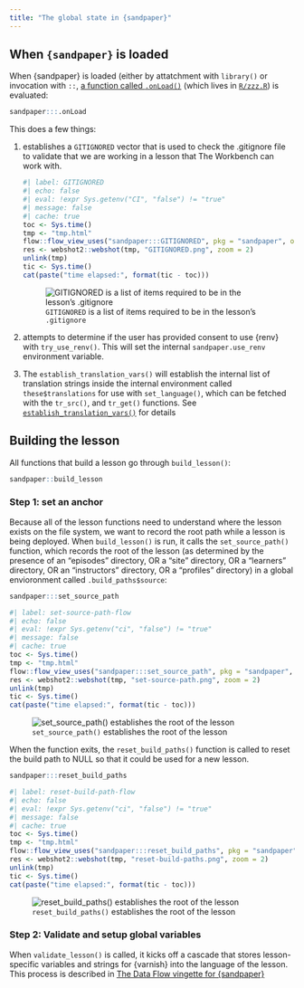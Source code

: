```yaml
---
title: "The global state in {sandpaper}"
---
```


## When `{sandpaper}` is loaded

When {sandpaper} is loaded (either by attatchment with `library()` or invocation
with `::`, [a function called
`.onLoad()`](https://r-pkgs.org/dependencies-mindset-background.html#sec-dependencies-attach-vs-load)
(which lives in
[`R/zzz.R`](https://github.com/carpentries/sandpaper/blob/HEAD/R/zzz.R)) is
evaluated:

```r
sandpaper:::.onLoad
```

This does a few things:

1. establishes a `GITIGNORED` vector that is used to check the .gitignore file
   to validate that we are working in a lesson that The Workbench can work with.

   ```r
   #| label: GITIGNORED
   #| echo: false
   #| eval: !expr Sys.getenv("CI", "false") != "true"
   #| message: false
   #| cache: true
   toc <- Sys.time()
   tmp <- "tmp.html"
   flow::flow_view_uses("sandpaper:::GITIGNORED", pkg = "sandpaper", out = tmp)
   res <- webshot2::webshot(tmp, "GITIGNORED.png", zoom = 2)
   unlink(tmp)
   tic <- Sys.time()
   cat(paste("time elapsed:", format(tic - toc)))
   ```
 
   ![`GITIGNORED` is a list of items required to be in the lesson's `.gitignore`
   ](GITIGNORED.png){fig-alt="call tree from the `create_` functions and
   `build_lesson()` leading to `check_lesson()` through to `GITIGNORED`"}
2. attempts to determine if the user has provided consent to use {renv} with
   `try_use_renv()`. This will set the internal `sandpaper.use_renv` environment
   variable.
3. The `establish_translation_vars()` will establish the internal list of
   translation strings inside the internal environment called
   `these$translations`  for use with `set_language()`, which can be fetched
   with the `tr_src()`, and `tr_get()` functions. See
   [`establish_translation_vars()`](https://carpentries.github.io/sandpaper/reference/translations.html)
   for details

## Building the lesson

All functions that build a lesson go through `build_lesson()`:

```r
sandpaper::build_lesson
```

### Step 1: set an anchor

Because all of the lesson functions need to understand where the lesson exists
on the file system, we want to record the root path while a lesson is being
deployed. When `build_lesson()` is run, it calls the `set_source_path()`
function, which records the root of the lesson (as determined by the presence of
an "episodes" directory, OR a "site" directory, OR a "learners" directory, OR an
"instructors" directory, OR a "profiles" directory) in a global envioronment
called `.build_paths$source`:

```r
sandpaper:::set_source_path
```

```r
#| label: set-source-path-flow 
#| echo: false
#| eval: !expr Sys.getenv("ci", "false") != "true"
#| message: false
#| cache: true
toc <- Sys.time()
tmp <- "tmp.html"
flow::flow_view_uses("sandpaper:::set_source_path", pkg = "sandpaper", out = tmp)
res <- webshot2::webshot(tmp, "set-source-path.png", zoom = 2)
unlink(tmp)
tic <- Sys.time()
cat(paste("time elapsed:", format(tic - toc)))
```

![`set_source_path()` establishes the root of the lesson
](set-source-path.png){fig-alt="call tree from build functions leading to
set_source_path()"}


When the function exits, the `reset_build_paths()` function is called to reset
the build path to NULL so that it could be used for a new lesson.


```r
sandpaper:::reset_build_paths
```

```r
#| label: reset-build-path-flow 
#| echo: false
#| eval: !expr Sys.getenv("ci", "false") != "true"
#| message: false
#| cache: true
toc <- Sys.time()
tmp <- "tmp.html"
flow::flow_view_uses("sandpaper:::reset_build_paths", pkg = "sandpaper", out = tmp)
res <- webshot2::webshot(tmp, "reset-build-paths.png", zoom = 2)
unlink(tmp)
tic <- Sys.time()
cat(paste("time elapsed:", format(tic - toc)))
```

![`reset_build_paths()` establishes the root of the lesson
](reset-build-paths.png){fig-alt="call tree from build functions leading to
reset_build_paths()"}


### Step 2: Validate and setup global variables

When `validate_lesson()` is called, it kicks off a cascade that stores
lesson-specific variables and strings for {varnish} into the language of the
lesson. This process is described in [The Data Flow vingette for
{sandpaper}](https://carpentries.github.io/sandpaper/articles/data-flow.html#example)
